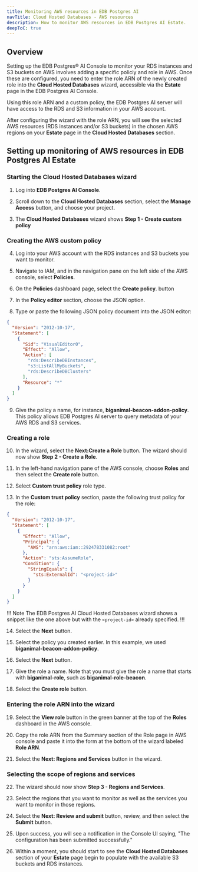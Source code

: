```yaml
---
title: Monitoring AWS resources in EDB Postgres AI 
navTitle: Cloud Hosted Databases - AWS resources
description: How to monitor AWS resources in EDB Postgres AI Estate.
deepToC: true
---
```



## Overview 

Setting up the EDB Postgres® AI Console to monitor your RDS instances and S3 buckets on AWS involves adding a specific policiy and role in AWS. Once these are configured, you need to enter the role ARN of the newly created role into the **Cloud Hosted Databases** wizard, accessible via the **Estate** page in the EDB Postgres AI Console. 

Using this role ARN and a custom policy, the EDB Postgres AI server will have access to the RDS and S3 information in your AWS account. 

After configuring the wizard with the role ARN, you will see the selected AWS resources (RDS instances and/or S3 buckets) in the chosen AWS regions on your **Estate** page in the **Cloud Hosted Databases** section.

## Setting up monitoring of AWS resources in EDB Postgres AI Estate

### Starting the Cloud Hosted Databases wizard

1. Log into **EDB Postgres AI Console**. 

2. Scroll down to the **Cloud Hosted Databases** section, select the **Manage Access** button, and choose your project.

3. The **Cloud Hosted Databases** wizard shows **Step 1 - Create custom policy**

### Creating the AWS custom policy

4. Log into your AWS account with the RDS instances and S3 buckets you want to monitor.

5. Navigate to IAM, and in the navigation pane on the left side of the AWS console, select **Policies**.

6. On the **Policies** dashboard page, select the **Create policy**. button

7. In the **Policy editor** section, choose the JSON option.

8. Type or paste the following JSON policy document into the JSON editor:

```json
{
  "Version": "2012-10-17",
  "Statement": [
    {
      "Sid": "VisualEditor0",
      "Effect": "Allow",
      "Action": [
        "rds:DescribeDBInstances",
        "s3:ListAllMyBuckets",
        "rds:DescribeDBClusters"
      ],
      "Resource": "*"
    }
  ]
}
```

9. Give the policy a name, for instance, **biganimal-beacon-addon-policy**. This policy allows EDB Postgres AI server to query metadata of your AWS RDS and S3 services.


### Creating a role

10. In the wizard, select the **Next:Create a Role** button. The wizard should now show **Step 2 - Create a Role**.

11. In the left-hand navigation pane of the AWS console, choose **Roles** and then select the **Create role** button.

12. Select **Custom trust policy** role type.

13. In the **Custom trust policy** section, paste the following trust policy for the role:

```json
{
  "Version": "2012-10-17",
  "Statement": [
    {
      "Effect": "Allow",
      "Principal": {
        "AWS": "arn:aws:iam::292478331082:root"
      },
      "Action": "sts:AssumeRole",
      "Condition": {
        "StringEquals": {
          "sts:ExternalId": "<project-id>"
        }
      }
    }
  ]
}
```

!!! Note
The EDB Postgres AI Cloud Hosted Databases wizard shows a snippet like the one above but with the `<project-id>` already specified.
!!!

14. Select the **Next** button.

15. Select the policy you created earlier. In this example, we used **biganimal-beacon-addon-policy**.

16. Select the **Next** button.

17. Give the role a name. Note that you must give the role a name that starts with **biganimal-role**, such as **biganimal-role-beacon**. 

18. Select the **Create role** button.

### Entering the role ARN into the wizard

19. Select the **View role** button in the green banner at the top of the **Roles** dashboard in the AWS console.

20. Copy the role ARN from the Summary section of the Role page in AWS console and paste it into the form at the bottom of the wizard labeled **Role ARN**.

21. Select the **Next: Regions and Services** button in the wizard.

### Selecting the scope of regions and services

22. The wizard should now show **Step 3 - Regions and Services**. 

23. Select the regions that you want to monitor as well as the services you want to monitor in those regions.

24. Select the **Next: Review and submit** button, review, and then select the **Submit** button.

25. Upon success, you will see a notification in the Console UI saying, "The configuration has been submitted successfully."

26. Within a moment, you should start to see the **Cloud Hosted Databases** section of your **Estate** page begin to populate with the available S3 buckets and RDS instances.
